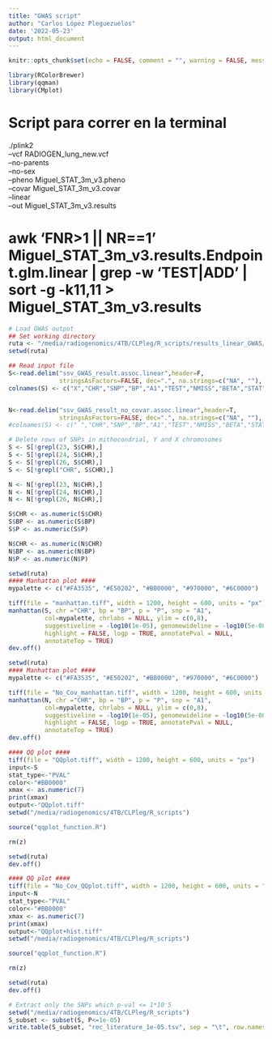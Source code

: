 ```yaml
---
title: "GWAS script"
author: "Carlos López Pleguezuelos"
date: '2022-05-23'
output: html_document
---
```


```r
knitr::opts_chunk$set(echo = FALSE, comment = "", warning = FALSE, message = FALSE, cache = TRUE)

library(RColorBrewer)
library(qqman)
library(CMplot)
```


# Script para correr en la terminal
./plink2 \
--vcf RADIOGEN_lung_new.vcf \
--no-parents\
--no-sex \
--pheno Miguel_STAT_3m_v3.pheno \
--covar Miguel_STAT_3m_v3.covar \
--linear \
--out Miguel_STAT_3m_v3.results

# awk 'FNR>1 || NR==1' Miguel_STAT_3m_v3.results.Endpoint.glm.linear | grep -w 'TEST\|ADD' | sort -g -k11,11 > Miguel_STAT_3m_v3.results


```r
# Load GWAS output
## Set working directory
ruta <- "/media/radiogenomics/4TB/CLPleg/R_scripts/results_linear_GWAS/GOLD"
setwd(ruta)

## Read input file
S<-read.delim("ssv_GWAS_result.assoc.linear",header=F,
              stringsAsFactors=FALSE, dec=".", na.strings=c("NA", ""), sep = " ")
colnames(S) <- c("X","CHR","SNP","BP","A1","TEST","NMISS","BETA","STAT","P")


N<-read.delim("ssv_GWAS_result_no_covar.assoc.linear",header=T,
              stringsAsFactors=FALSE, dec=".", na.strings=c("NA", ""), sep = " ")
#colnames(S) <- c(" ","CHR","SNP","BP","A1","TEST","NMISS","BETA","STAT","P")
```
```r
# Delete rows of SNPs in mithocondrial, Y and X chromosomes
S <- S[!grepl(23, S$CHR),]
S <- S[!grepl(24, S$CHR),]
S <- S[!grepl(26, S$CHR),]
S <- S[!grepl("CHR", S$CHR),]

N <- N[!grepl(23, N$CHR),]
N <- N[!grepl(24, N$CHR),]
N <- N[!grepl(26, N$CHR),]
```

```r
S$CHR <- as.numeric(S$CHR)
S$BP <- as.numeric(S$BP)
S$P <- as.numeric(S$P)

N$CHR <- as.numeric(N$CHR)
N$BP <- as.numeric(N$BP)
N$P <- as.numeric(N$P)
```
```r
setwd(ruta)
#### Manhattan plot ####
mypalette <- c("#FA3535", "#E50202", "#BB0000", "#970000", "#6C0000")

tiff(file = "manhattan.tiff", width = 1200, height = 600, units = "px")
manhattan(S, chr ="CHR", bp = "BP", p = "P", snp = "A1",
          col=mypalette, chrlabs = NULL, ylim = c(0,8),
          suggestiveline = -log10(1e-05), genomewideline = -log10(5e-08),
          highlight = FALSE, logp = TRUE, annotatePval = NULL,
          annotateTop = TRUE)
dev.off()
```
```r
setwd(ruta)
#### Manhattan plot ####
mypalette <- c("#FA3535", "#E50202", "#BB0000", "#970000", "#6C0000")

tiff(file = "No_Cov_manhattan.tiff", width = 1200, height = 600, units = "px")
manhattan(N, chr ="CHR", bp = "BP", p = "P", snp = "A1",
          col=mypalette, chrlabs = NULL, ylim = c(0,8),
          suggestiveline = -log10(1e-05), genomewideline = -log10(5e-08),
          highlight = FALSE, logp = TRUE, annotatePval = NULL,
          annotateTop = TRUE)
dev.off()
```
```r
#### QQ plot ####
tiff(file = "QQplot.tiff", width = 1200, height = 600, units = "px")
input<-S
stat_type<-"PVAL"
color<-"#BB0000"
xmax <- as.numeric(7)
print(xmax)
output<-"QQplot.tiff"
setwd("/media/radiogenomics/4TB/CLPleg/R_scripts")

source("qqplot_function.R")

rm(z)

setwd(ruta)
dev.off()
```

```r
#### QQ plot ####
tiff(file = "No_Cov_QQplot.tiff", width = 1200, height = 600, units = "px")
input<-N
stat_type<-"PVAL"
color<-"#BB0000"
xmax <- as.numeric(7)
print(xmax)
output<-"QQplot+hist.tiff"
setwd("/media/radiogenomics/4TB/CLPleg/R_scripts")

source("qqplot_function.R")

rm(z)

setwd(ruta)
dev.off()
```
```r
# Extract only the SNPs which p-val <= 1*10⁻5
setwd("/media/radiogenomics/4TB/CLPleg/R_scripts")
S_subset <- subset(S, P<=1e-05)
write.table(S_subset, "rec_literature_1e-05.tsv", sep = "\t", row.names = T, col.names = T)
```